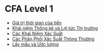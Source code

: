 # CFA Level 1

* [Giá trị thời gian của tiền](./time-value-of-money)
* [Khái niệm Thống kê và Lợi tức Thị trường](./statistical-concepts-and-market-returns)
* [Các Khái Niệm Xác Suất](./probability-concepts)
* [Các Phân Phối Xác Suất Thông Thường](./common-probability-distributions)
* [Lấy mẫu và Ước lượng](./sampling-and-estimation)